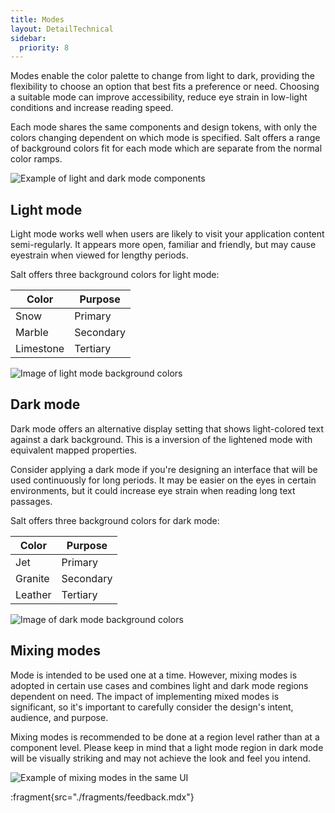 ```yaml
---
title: Modes
layout: DetailTechnical
sidebar:
  priority: 8
---
```


Modes enable the color palette to change from light to dark, providing the flexibility to choose an option that best fits a preference or need. Choosing a suitable mode can improve accessibility, reduce eye strain in low-light conditions and increase reading speed.

Each mode shares the same components and design tokens, with only the colors changing dependent on which mode is specified. Salt offers a range of background colors fit for each mode which are separate from the normal color ramps.

<Image
  src="/img/foundations/modes.png"
  alt="Example of light and dark mode components"
/>

## Light mode

Light mode works well when users are likely to visit your application content semi-regularly. It appears more open, familiar and friendly, but may cause eyestrain when viewed for lengthy periods.

Salt offers three background colors for light mode:

| Color     | Purpose   |
| --------- | --------- |
| Snow      | Primary   |
| Marble    | Secondary |
| Limestone | Tertiary  |

<Image
  src="/img/foundations/mode-light.png"
  alt="Image of light mode background colors"
/>

## Dark mode

Dark mode offers an alternative display setting that shows light-colored text against a dark background. This is a inversion of the lightened mode with equivalent mapped properties.

Consider applying a dark mode if you're designing an interface that will be used continuously for long periods. It may be easier on the eyes in certain environments, but it could increase eye strain when reading long text passages.

Salt offers three background colors for dark mode:

| Color   | Purpose   |
| ------- | --------- |
| Jet     | Primary   |
| Granite | Secondary |
| Leather | Tertiary  |

<Image
  src="/img/foundations/mode-dark.png"
  alt="Image of dark mode background colors"
/>

## Mixing modes

Mode is intended to be used one at a time. However, mixing modes is adopted in certain use cases and combines light and dark mode regions dependent on need. The impact of implementing mixed modes is significant, so it's important to carefully consider the design's intent, audience, and purpose.

Mixing modes is recommended to be done at a region level rather than at a component level. Please keep in mind that a light mode region in dark mode will be visually striking and may not achieve the look and feel you intend.

<Image
  src="/img/foundations/mode-mixed.png"
  alt="Example of mixing modes in the same UI"
/>

:fragment{src="./fragments/feedback.mdx"}

